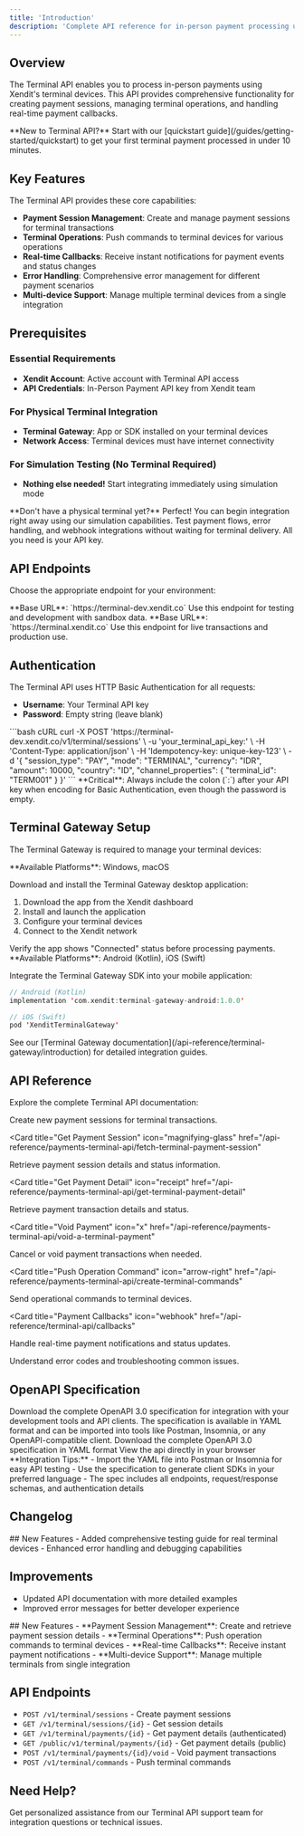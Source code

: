 ```yaml
---
title: 'Introduction'
description: 'Complete API reference for in-person payment processing using Xendit Payment Terminal devices'
---
```


## Overview

The Terminal API enables you to process in-person payments using Xendit's terminal devices. This API provides comprehensive functionality for creating payment sessions, managing terminal operations, and handling real-time payment callbacks.

<Info>
  **New to Terminal API?** Start with our [quickstart guide](/guides/getting-started/quickstart) to get
  your first terminal payment processed in under 10 minutes.
</Info>

## Key Features

The Terminal API provides these core capabilities:

- **Payment Session Management**: Create and manage payment sessions for terminal transactions
- **Terminal Operations**: Push commands to terminal devices for various operations
- **Real-time Callbacks**: Receive instant notifications for payment events and status changes
- **Error Handling**: Comprehensive error management for different payment scenarios
- **Multi-device Support**: Manage multiple terminal devices from a single integration

## Prerequisites

### Essential Requirements
- **Xendit Account**: Active account with Terminal API access
- **API Credentials**: In-Person Payment API key from Xendit team

### For Physical Terminal Integration
- **Terminal Gateway**: App or SDK installed on your terminal devices
- **Network Access**: Terminal devices must have internet connectivity

### For Simulation Testing (No Terminal Required)
- **Nothing else needed!** Start integrating immediately using simulation mode

<Info>
**Don't have a physical terminal yet?** Perfect! You can begin integration right away using our simulation capabilities. Test payment flows, error handling, and webhook integrations without waiting for terminal delivery. All you need is your API key.
</Info>

## API Endpoints

Choose the appropriate endpoint for your environment:

<CardGroup cols={2}>
  <Card title="Development" icon="code">
    **Base URL**: `https://terminal-dev.xendit.co` Use this endpoint for testing
    and development with sandbox data.
  </Card>
  <Card title="Production" icon="globe">
    **Base URL**: `https://terminal.xendit.co` Use this endpoint for live
    transactions and production use.
  </Card>
</CardGroup>

## Authentication

The Terminal API uses HTTP Basic Authentication for all requests:

- **Username**: Your Terminal API key
- **Password**: Empty string (leave blank)

<RequestExample>
```bash cURL
curl -X POST 'https://terminal-dev.xendit.co/v1/terminal/sessions' \
  -u 'your_terminal_api_key:' \
  -H 'Content-Type: application/json' \
  -H 'Idempotency-key: unique-key-123' \
  -d '{
    "session_type": "PAY",
    "mode": "TERMINAL",
    "currency": "IDR",
    "amount": 10000,
    "country": "ID",
    "channel_properties": {
      "terminal_id": "TERM001"
    }
  }'
```
</RequestExample>

<Warning>
  **Critical**: Always include the colon (`:`) after your API key when encoding
  for Basic Authentication, even though the password is empty.
</Warning>

## Terminal Gateway Setup

The Terminal Gateway is required to manage your terminal devices:

<Tabs>
<Tab title="Desktop App">
  **Available Platforms**: Windows, macOS
  
  Download and install the Terminal Gateway desktop application:
  
  1. Download the app from the Xendit dashboard
  2. Install and launch the application
  3. Configure your terminal devices
  4. Connect to the Xendit network
  
  <Check>
  Verify the app shows "Connected" status before processing payments.
  </Check>
</Tab>

<Tab title="Mobile SDK">
  **Available Platforms**: Android (Kotlin), iOS (Swift)
  
  Integrate the Terminal Gateway SDK into your mobile application:
  
  ```kotlin
  // Android (Kotlin)
  implementation 'com.xendit:terminal-gateway-android:1.0.0'
  ```
  
  ```swift
  // iOS (Swift)
  pod 'XenditTerminalGateway'
  ```
  
  <Tip>
  See our [Terminal Gateway documentation](/api-reference/terminal-gateway/introduction) for detailed integration guides.
  </Tip>
</Tab>
</Tabs>


## API Reference

Explore the complete Terminal API documentation:

<CardGroup cols={2}>
<Card title="Create Payment Session" icon="plus" href="/api-reference/payments-terminal-api/create-a-terminal-payment-session">
  Create new payment sessions for terminal transactions.
</Card>

<Card
  title="Get Payment Session"
  icon="magnifying-glass"
  href="/api-reference/payments-terminal-api/fetch-terminal-payment-session"
>
  Retrieve payment session details and status information.
</Card>

<Card
  title="Get Payment Detail"
  icon="receipt"
  href="/api-reference/payments-terminal-api/get-terminal-payment-detail"
>
  Retrieve payment transaction details and status.
</Card>

<Card
  title="Void Payment"
  icon="x"
  href="/api-reference/payments-terminal-api/void-a-terminal-payment"
>
  Cancel or void payment transactions when needed.
</Card>

<Card
  title="Push Operation Command"
  icon="arrow-right"
  href="/api-reference/payments-terminal-api/create-terminal-commands"
>
  Send operational commands to terminal devices.
</Card>

<Card
  title="Payment Callbacks"
  icon="webhook"
  href="/api-reference/terminal-api/callbacks"
>
  Handle real-time payment notifications and status updates.
</Card>

<Card title="Error Handling" icon="triangle-exclamation" href="/api-reference/terminal-api/errors">
  Understand error codes and troubleshooting common issues.
</Card>
</CardGroup>

## OpenAPI Specification

<Note>
  Download the complete OpenAPI 3.0 specification for integration with your
  development tools and API clients. The specification is available in YAML
  format and can be imported into tools like Postman, Insomnia, or any
  OpenAPI-compatible client.
</Note>

<CardGroup cols={2}>
<Card title="Download YAML" icon="file-code" href="/openapi-spec.yaml" download="xendit-terminal-api-spec.yaml">
  Download the complete OpenAPI 3.0 specification in YAML format
</Card>

<Card title="View in Browser" icon="terminal" href="/api-reference/payments-terminal-api/create-a-terminal-payment-session">
  View the api directly in your browser
</Card>
</CardGroup>

<Tip>
  **Integration Tips:** - Import the YAML file into Postman or Insomnia for easy
  API testing - Use the specification to generate client SDKs in your preferred
  language - The spec includes all endpoints, request/response schemas, and
  authentication details
</Tip>

## Changelog

<Update label="Version 0.4.1" description="Released August 26, 2025">
## New Features
- Added comprehensive testing guide for real terminal devices
- Enhanced error handling and debugging capabilities

## Improvements

- Updated API documentation with more detailed examples
- Improved error messages for better developer experience
</Update>

<Update label="Version 0.4.0" description="Released June 2, 2025">
## New Features
- **Payment Session Management**: Create and retrieve payment session details
- **Terminal Operations**: Push operation commands to terminal devices
- **Real-time Callbacks**: Receive instant payment notifications
- **Multi-device Support**: Manage multiple terminals from single integration

## API Endpoints

- `POST /v1/terminal/sessions` - Create payment sessions
- `GET /v1/terminal/sessions/{id}` - Get session details
- `GET /v1/terminal/payments/{id}` - Get payment details (authenticated)
- `GET /public/v1/terminal/payments/{id}` - Get payment details (public)
- `POST /v1/terminal/payments/{id}/void` - Void payment transactions
- `POST /v1/terminal/commands` - Push terminal commands
</Update>

## Need Help?

<Card title="Contact Support" icon="envelope" href="mailto:inpersonpayments@xendit.co">
  Get personalized assistance from our Terminal API support team for integration
  questions or technical issues.
</Card>
